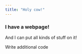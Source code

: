 ```yaml
---
title: "Holy cow!"
---
```


### I have a webpage!

And I can put all kinds of stuff on it!

Write additional code